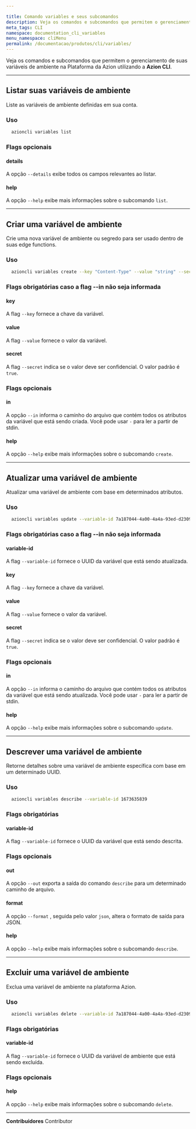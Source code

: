 ```yaml
---

title: Comando variables e seus subcomandos
description: Veja os comandos e subcomandos que permitem o gerenciamento de suas variáveis de ambiente na Plataforma da Azion utilizando a Azion CLI.
meta_tags: CLI
namespace: documentation_cli_variables
menu_namespace: cliMenu
permalink: /documentacao/produtos/cli/variables/
---
```


Veja os comandos e subcomandos que permitem o gerenciamento de suas variáveis de ambiente na Plataforma da Azion utilizando a **Azion CLI**.

---

## Listar suas variáveis de ambiente 
Liste as variáveis de ambiente definidas em sua conta.

### Uso

```bash
  azioncli variables list
```

### Flags opcionais

#### details

A opção `--details` exibe todos os campos relevantes ao listar.

#### help

A opção `--help` exibe mais informações sobre o subcomando `list`.

---

## Criar uma variável de ambiente

Crie uma nova variável de ambiente ou segredo para ser usado dentro de suas edge functions.

### Uso

```bash
  azioncli variables create --key "Content-Type" --value "string" --secret false
```

### Flags obrigatórias caso a flag --in não seja informada

#### key

A flag `--key` fornece a chave da variável.

#### value

A flag `--value` fornece o valor da variável.

#### secret

A flag `--secret` indica se o valor deve ser confidencial. O valor padrão é `true`.

### Flags opcionais

#### in

A opção `--in` informa o caminho do arquivo que contém todos os atributos da variável que está sendo criada. Você pode usar `-` para ler a partir de stdin.

#### help

A opção `--help` exibe mais informações sobre o subcomando `create`.

---

## Atualizar uma variável de ambiente

Atualizar uma variável de ambiente com base em determinados atributos.

### Uso

```bash
  azioncli variables update --variable-id 7a187044-4a00-4a4a-93ed-d2309004019201909321f3 --key 'Content-Type' --value 'json' --secret false
```

### Flags obrigatórias caso a flag --in não seja informada

#### variable-id

A flag `--variable-id` fornece o UUID da variável que está sendo atualizada.

#### key

A flag `--key` fornece a chave da variável.

#### value

A flag `--value` fornece o valor da variável.

#### secret

A flag `--secret` indica se o valor deve ser confidencial. O valor padrão é `true`.

### Flags opcionais

#### in

A  opção `--in` informa o caminho do arquivo que contém todos os atributos da variável que está sendo atualizada. Você pode usar `-` para ler a partir de stdin.

#### help

A opção `--help` exibe mais informações sobre o subcomando `update`.

---

## Descrever uma variável de ambiente

Retorne detalhes sobre uma variável de ambiente específica com base em um determinado UUID.

### Uso

```bash
  azioncli variables describe --variable-id 1673635839
```

### Flags obrigatórias

#### variable-id

A flag `--variable-id` fornece o UUID da variável que está sendo descrita.

### Flags opcionais

#### out

A opção `--out` exporta a saída do comando `describe` para um determinado caminho de arquivo.

#### format

A opção `--format` , seguida pelo valor `json`, altera o formato de saída para JSON.

#### help

A opção `--help` exibe mais informações sobre o subcomando `describe`.

---

## Excluir uma variável de ambiente

Exclua uma variável de ambiente na plataforma Azion.

### Uso

```bash
  azioncli variables delete --variable-id 7a187044-4a00-4a4a-93ed-d230900423221f3
```

### Flags obrigatórias

#### variable-id

A flag `--variable-id` fornece o UUID da variável de ambiente que está sendo excluída.

### Flags opcionais

#### help

A opção `--help` exibe mais informações sobre o subcomando `delete`.



---


**Contribuidores** <ContributorList>Contributor</ContributorList>
